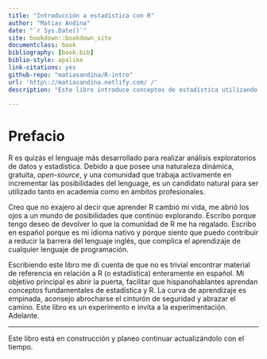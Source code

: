 ```yaml
--- 
title: "Introducción a estadística con R"
author: "Matias Andina"
date: "`r Sys.Date()`"
site: bookdown::bookdown_site
documentclass: book
bibliography: [book.bib]
biblio-style: apalike
link-citations: yes
github-repo: "matiasandina/R-intro"
url: 'http\://matiasandina.netlify.com/ /'
description: "Este libro introduce conceptos de estadística utilizando R. Está principalmente orientado a estudiantes que deseen aplicar e incrementar sus conocimientos estadísticos usando un lenguaje de programación. Sin embargo, aquellos usuarios que tengan algo de experiencia con R y quieran aventurarse a aumentar sus conocimientos estadísticos pueden encontrar utilidad en los capítulos más avanzados."

---
```


# Prefacio {-}

R es quizás el lenguaje más desarrollado para realizar análisis exploratorios de datos y estadística. Debido a que posee una naturaleza dinámica, gratuita, *open-source*, y una comunidad que trabaja activamente en incrementar las posibilidades del lenguage, es un candidato natural para ser utilizado tanto en academia como en ámbitos profesionales.  

Creo que no exajero al decir que aprender R cambió mi vida, me abrió los ojos a un mundo de posibilidades que continúo explorando. Escribo porque tengo deseo de devolver lo que la comunidad de R me ha regalado. Escribo en español porque es mi idioma nativo y porque siento que puedo contribuir a reducir la barrera del lenguaje inglés, que complica el aprendizaje de cualquier lenguaje de programación.

Escribiendo este libro me di cuenta de que no es trivial encontrar material de referencia en relación a R (o estadística) enteramente en español. Mi objetivo principal es abrir la puerta, facilitar que hispanohablantes aprendan conceptos fundamentales de estadística y R. La curva de aprendizaje es empinada, aconsejo abrocharse el cinturón de seguridad y abrazar el camino. Este libro es un experimento e invita a la experimentación. Adelante.


***

Este libro está en construcción y planeo continuar actualizándolo con el tiempo. 
